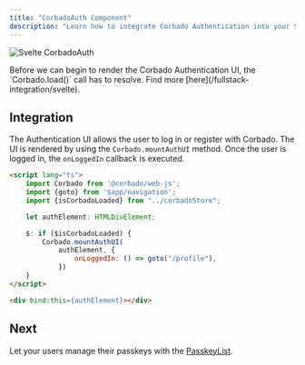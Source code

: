 ```yaml
---
title: "CorbadoAuth Component"
description: "Learn how to integrate Corbado Authentication into your Svelte or SvelteKit application."
---
```



![Svelte CorbadoAuth](/images/frontend-integration/ui-components/corbado-auth/corbadoauth-component-dark.webp)

<Warning>
    Before we can begin to render the Corbado Authentication UI, the `Corbado.load()` call has to resolve.
    Find more [here](/fullstack-integration/svelte).
</Warning>

## Integration

The Authentication UI allows the user to log in or register with Corbado.
The UI is rendered by using the `Corbado.mountAuthUI` method.
Once the user is logged in, the `onLoggedIn` callback is executed.

```html routes/+page.svelte
<script lang="ts">
    import Corbado from '@corbado/web-js';
    import {goto} from '$app/navigation';
    import {isCorbadoLoaded} from "../corbadoStore";

    let authElement: HTMLDivElement;

    $: if ($isCorbadoLoaded) {
        Corbado.mountAuthUI(
            authElement, {
                onLoggedIn: () => goto("/profile"),
            })
    }
</script>

<div bind:this={authElement}></div>
```

<StylingTranslationCards />

## Next

Let your users manage their passkeys with the [PasskeyList](/fullstack-integration/svelte/passkeylist).